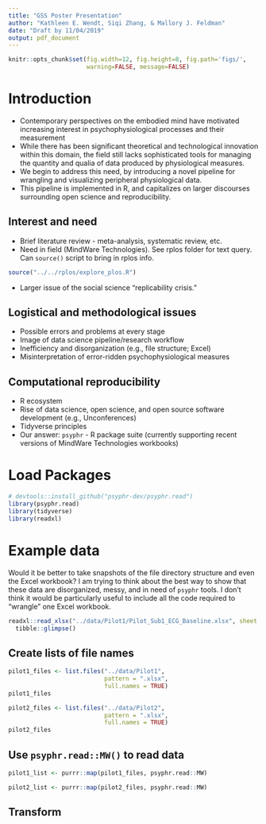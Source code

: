 ```yaml
---
title: "GSS Poster Presentation"
author: "Kathleen E. Wendt, Siqi Zhang, & Mallory J. Feldman"
date: "Draft by 11/04/2019"
output: pdf_document
---
```


```r
knitr::opts_chunk$set(fig.width=12, fig.height=8, fig.path='figs/',
                      warning=FALSE, message=FALSE)
```

# Introduction

- Contemporary perspectives on the embodied mind have motivated increasing interest in psychophysiological processes and their measurement
- While there has been significant theoretical and technological innovation within this domain, the field still lacks sophisticated tools for managing the quantity and qualia of data produced by physiological measures. 
- We begin to address this need, by introducing a novel pipeline for wrangling and visualizing peripheral physiological data.
- This pipeline is implemented in R, and capitalizes on larger discourses surrounding open science and reproducibility.

## Interest and need

- Brief literature review - meta-analysis, systematic review, etc.
- Need in field (MindWare Technologies). See rplos folder for text query. Can `source()` script to bring in rplos info.

```r
source("../../rplos/explore_plos.R")
```

- Larger issue of the social science "replicability crisis."

## Logistical and methodological issues

- Possible errors and problems at every stage
- Image of data science pipeline/research workflow
- Inefficiency and disorganization (e.g., file structure; Excel)
- Misinterpretation of error-ridden psychophysiological measures

## Computational reproducibility

- R ecosystem
- Rise of data science, open science, and open source software development (e.g., Unconferences)
- Tidyverse principles
- Our answer: `psyphr` - R package suite (currently supporting recent versions of MindWare Technologies workbooks)

# Load Packages

```r
# devtools::install_github("psyphr-dev/psyphr.read")
library(psyphr.read)
library(tidyverse)
library(readxl)
```

# Example data

Would it be better to take snapshots of the file directory structure and even the Excel workbook? I am trying to think about the best way to show that these data are disorganized, messy, and in need of `psyphr` tools. I don't think it would be particularly useful to include all the code required to "wrangle" one Excel workbook.

```r
readxl::read_xlsx("../data/Pilot1/Pilot_Sub1_ECG_Baseline.xlsx", sheet = 1) %>%
  tibble::glimpse()
```

## Create lists of file names

```r
pilot1_files <- list.files("../data/Pilot1",
                           pattern = ".xlsx",
                           full.names = TRUE)
pilot1_files
```

```r
pilot2_files <- list.files("../data/Pilot2",
                           pattern = ".xlsx",
                           full.names = TRUE)
pilot2_files
```

## Use `psyphr.read::MW()` to read data 

```r
pilot1_list <- purrr::map(pilot1_files, psyphr.read::MW)
```

```r
pilot2_list <- purrr::map(pilot2_files, psyphr.read::MW)
```

## Transform


